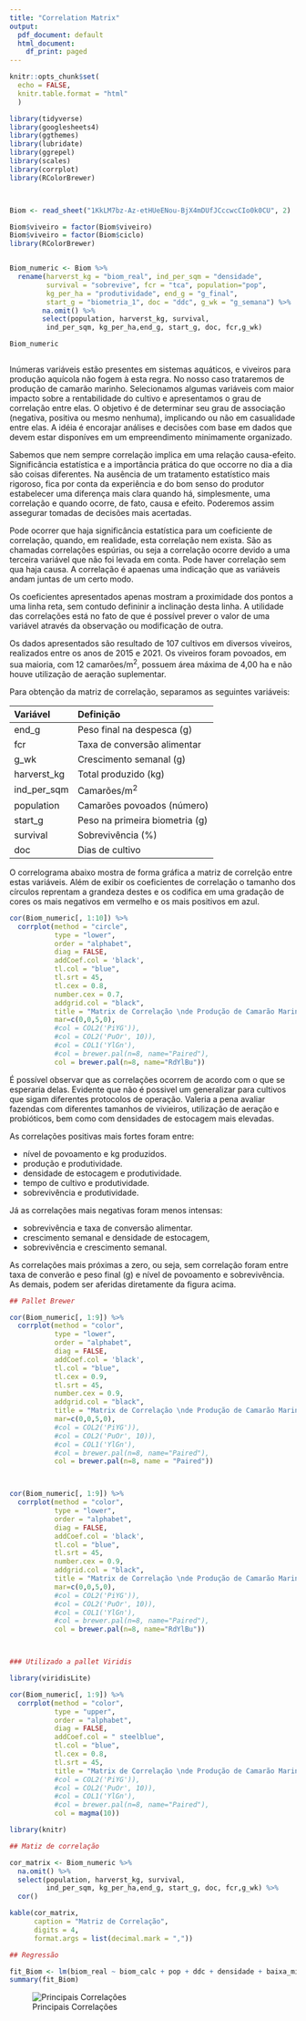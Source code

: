 ```yaml
---
title: "Correlation Matrix"
output:
  pdf_document: default
  html_document:
    df_print: paged
---
```


```r
knitr::opts_chunk$set(
  echo = FALSE,
  knitr.table.format = "html"
  )
```



```r

library(tidyverse)
library(googlesheets4)
library(ggthemes)
library(lubridate)
library(ggrepel)
library(scales)
library(corrplot)
library(RColorBrewer)



Biom <- read_sheet("1KkLM7bz-Az-etHUeENou-BjX4mDUfJCccwcCIo0k0CU", 2)

```

```r
Biom$viveiro = factor(Biom$viveiro)
Biom$viveiro = factor(Biom$ciclo)
library(RColorBrewer)


Biom_numeric <- Biom %>%
  rename(harverst_kg = "biom_real", ind_per_sqm = "densidade",
         survival = "sobrevive", fcr = "tca", population="pop",
         kg_per_ha = "produtividade", end_g = "g_final",
         start_g = "biometria_1", doc = "ddc", g_wk = "g_semana") %>% 
        na.omit() %>%
        select(population, harverst_kg, survival,
         ind_per_sqm, kg_per_ha,end_g, start_g, doc, fcr,g_wk)

Biom_numeric



```


Inúmeras variáveis estão presentes em sistemas aquáticos, e viveiros para produção aquícola não fogem à esta regra. No nosso caso trataremos de produção de camarão marinho. Selecionamos algumas variáveis com maior impacto sobre a rentabilidade do cultivo e apresentamos o grau de  correlação entre elas. O objetivo é de determinar seu grau de associação (negativa, positiva ou mesmo nenhuma), implicando ou não em casualidade entre elas. A idéia é encorajar análises e decisões com base em dados que devem estar disponíves em um empreendimento minimamente organizado. 

Sabemos que nem sempre correlação implica em uma relação causa-efeito. Significância estatística e a importância prática do que occorre no dia a dia são coisas diferentes. Na ausência de um tratamento estatístico mais rigoroso, fica por conta da experiência e do bom senso do produtor estabelecer uma diferença mais clara quando há, simplesmente, uma correlação e quando ocorre, de fato, causa e efeito. Poderemos assim assegurar tomadas de decisões mais acertadas. 

Pode ocorrer que haja significância estatística para um coeficiente de correlação, quando, em realidade, esta correlação nem exista. São as chamadas correlações espúrias, ou seja a correlação ocorre devido a uma terceira variável que não foi levada em conta. Pode haver correlação sem qua haja causa. A correlação é apaenas uma indicação que as variáveis andam juntas de um certo modo.

Os coeficientes apresentados apenas mostram a proximidade dos pontos a uma linha reta, sem contudo defininir a inclinação desta linha. A utilidade das correlações está no fato de que é possível prever o valor de uma variável através da observação ou  modificação de outra.

Os dados apresentados são resultado de 107 cultivos em diversos viveiros, realizados entre os anos de 2015 e 2021. Os viveiros foram povoados, em sua maioria, com 12 camarões/m^2^, possuem área máxima de 4,00 ha e não houve utilização de aeração suplementar.

Para obtenção da matriz de correlação, separamos as seguintes variáveis:

|Variável|Definição|
|:------   |:--------|
|end_g    |Peso final na despesca (g)|
|fcr    |Taxa de conversão alimentar|
|g_wk|Crescimento semanal (g)|
|harverst_kg    |Total produzido (kg)|
|ind_per_sqm    |Camarões/m^2^|
|population   |Camarões povoados (número)|
|start_g    |Peso na primeira biometria (g)
|survival   |Sobrevivência (%)|
|doc    |Dias de cultivo|

O correlograma abaixo mostra de forma gráfica a matriz de correlção entre estas variáveis. Além de exibir os coeficientes de correlação o tamanho dos círculos reprentam a grandeza destes e os codifica em uma gradação de cores os mais negativos em vermelho e os mais positivos em azul.

```r
cor(Biom_numeric[, 1:10]) %>%
  corrplot(method = "circle",
           type = "lower",
           order = "alphabet",
           diag = FALSE,
           addCoef.col = 'black',
           tl.col = "blue",
           tl.srt = 45,
           tl.cex = 0.8,
           number.cex = 0.7,
           addgrid.col = "black",
           title = "Matrix de Correlação \nde Produção de Camarão Marinho",
           mar=c(0,0,5,0),
           #col = COL2('PiYG')),
           #col = COL2('PuOr', 10)),
           #col = COL1('YlGn'),
           #col = brewer.pal(n=8, name="Paired"),
           col = brewer.pal(n=8, name="RdYlBu"))
```
É possível observar que as correlações ocorrem de acordo com o que se esperaria delas. Evidente que não é possivel um generalizar para cultivos que sigam diferentes protocolos de operação. Valeria a pena avaliar fazendas com diferentes tamanhos de vivieiros, utilização de aeração e probióticos, bem como com densidades de estocagem mais elevadas. 

As correlações positivas mais fortes foram entre: 

  - nível de povoamento e kg produzidos.
  - produção e produtividade.
  - densidade de estocagem e produtividade.
  - tempo de cultivo e produtividade.
  - sobrevivência e produtividade.
  
  Já as correlações  mais negativas foram menos intensas:

  - sobrevivência e taxa de conversão alimentar. 
  - crescimento semanal e densidade de estocagem, 
  - sobrevivência e crescimento semanal.

As correlações mais próximas a zero, ou seja, sem correlação foram entre taxa de converão e peso final (g) e nível de povoamento e sobrevivência. As demais, podem ser aferidas diretamente da figura acima.








```r

## Pallet Brewer

cor(Biom_numeric[, 1:9]) %>%
  corrplot(method = "color",
           type = "lower",
           order = "alphabet",
           diag = FALSE,
           addCoef.col = 'black',
           tl.col = "blue",
           tl.cex = 0.9,
           tl.srt = 45,
           number.cex = 0.9,
           addgrid.col = "black",
           title = "Matrix de Correlação \nde Produção de Camarão Marinho",
           mar=c(0,0,5,0),
           #col = COL2('PiYG')),
           #col = COL2('PuOr', 10)),
           #col = COL1('YlGn'),
           #col = brewer.pal(n=8, name="Paired"),
           col = brewer.pal(n=8, name = "Paired"))



cor(Biom_numeric[, 1:9]) %>%
  corrplot(method = "color",
           type = "lower",
           order = "alphabet",
           diag = FALSE,
           addCoef.col = 'black',
           tl.col = "blue",
           tl.srt = 45,
           number.cex = 0.9,
           addgrid.col = "black",
           title = "Matrix de Correlação \nde Produção de Camarão Marinho",
           mar=c(0,0,5,0),
           #col = COL2('PiYG')),
           #col = COL2('PuOr', 10)),
           #col = COL1('YlGn'),
           #col = brewer.pal(n=8, name="Paired"),
           col = brewer.pal(n=8, name="RdYlBu"))



### Utilizado a pallet Viridis

library(viridisLite)

cor(Biom_numeric[, 1:9]) %>%
  corrplot(method = "color",
           type = "upper",
           order = "alphabet",
           diag = FALSE,
           addCoef.col = " steelblue",
           tl.col = "blue",
           tl.cex = 0.8,
           tl.srt = 45,
           title = "Matrix de Correlação \nde Produção de Camarão Marinho",
           #col = COL2('PiYG')),
           #col = COL2('PuOr', 10)),
           #col = COL1('YlGn'),
           #col = brewer.pal(n=8, name="Paired"),
           col = magma(10))

```


```r
library(knitr)

## Matiz de correlação

cor_matrix <- Biom_numeric %>% 
  na.omit() %>% 
  select(population, harverst_kg, survival,
         ind_per_sqm, kg_per_ha,end_g, start_g, doc, fcr,g_wk) %>% 
  cor()

kable(cor_matrix, 
      caption = "Matriz de Correlação",
      digits = 4,
      format.args = list(decimal.mark = ","))
```





```r
## Regressão

fit_Biom <- lm(biom_real ~ biom_calc + pop + ddc + densidade + baixa_mil, data = Biom)
summary(fit_Biom)
```


![Principais Correlações](Correl.png)

